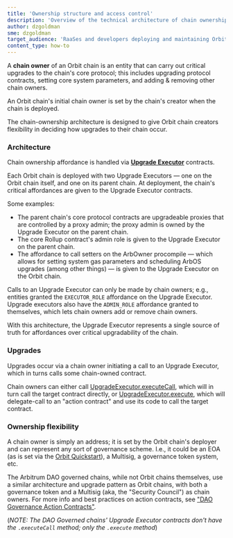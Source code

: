 ```yaml
---
title: 'Ownership structure and access control'
description: 'Overview of the technical architecture of chain ownership affordances on Orbit chains.'
author: dzgoldman
sme: dzgoldman
target_audience: 'RaaSes and developers deploying and maintaining Orbit chains.'
content_type: how-to
---
```


A **chain owner** of an <a data-quicklook-from='arbitrum-orbit'>Orbit</a> chain is an entity that can carry out critical upgrades to the chain's core protocol; this includes upgrading protocol contracts, setting core system parameters, and adding & removing other chain owners.

An Orbit chain's initial chain owner is set by the chain's creator when the chain is deployed.

The chain-ownership architecture is designed to give Orbit chain creators flexibility in deciding how upgrades to their chain occur.

### Architecture

Chain ownership affordance is handled via [**Upgrade Executor**](https://github.com/OffchainLabs/upgrade-executor) contracts.

Each Orbit chain is deployed with two Upgrade Executors — one on the Orbit chain itself, and one on its <a data-quicklook-from='parent-chain'>parent chain.</a> At deployment, the chain's critical affordances are given to the Upgrade Executor contracts.

Some examples:

- The parent chain's core protocol contracts are upgradeable proxies that are controlled by a proxy admin; the proxy admin is owned by the Upgrade Executor on the parent chain.
- The core Rollup contract's admin role is given to the Upgrade Executor on the parent chain.
- The affordance to call setters on the ArbOwner procompile — which allows for setting system gas parameters and scheduling ArbOS upgrades (among other things) — is given to the Upgrade Executor on the Orbit chain.

Calls to an Upgrade Executor can only be made by chain owners; e.g., entities granted the `EXECUTOR_ROLE` affordance on the Upgrade Executor. Upgrade executors also have the `ADMIN_ROLE` affordance granted to themselves, which lets chain owners add or remove chain owners.

With this architecture, the Upgrade Executor represents a single source of truth for affordances over critical upgradability of the chain.

### Upgrades

Upgrades occur via a chain owner initiating a call to an Upgrade Executor, which in turns calls some chain-owned contract.

Chain owners can either call [UpgradeExecutor.executeCall](https://github.com/OffchainLabs/upgrade-executor/blob/a8d3020c2771d164ebd323b1d99249049fe749f9/src/UpgradeExecutor.sol#L73), which will in turn call the target contract directly, or [UpgradeExecutor.execute](https://github.com/OffchainLabs/upgrade-executor/blob/a8d3020c2771d164ebd323b1d99249049fe749f9/src/UpgradeExecutor.sol#L57), which will delegate-call to an "action contract" and use its code to call the target contract.

### Ownership flexibility

A chain owner is simply an address; it is set by the Orbit chain's deployer and can represent any sort of governance scheme. I.e., it could be an EOA (as is set via the [Orbit Quickstart](launch-orbit-chain/orbit-quickstart.md)), a Multisig, a governance token system, etc.

The Arbitrum DAO governed chains, while not Orbit chains themselves, use a similar architecture and upgrade pattern as Orbit chains, with both a governance token and a Multisig (aka, the "Security Council") as chain owners. For more info and best practices on action contracts, see ["DAO Governance Action Contracts"](https://github.com/ArbitrumFoundation/governance/blob/main/src/gov-action-contracts/README.md).

(_NOTE: The DAO Governed chains' Upgrade Executor contracts don't have the `.executeCall` method; only the `.execute` method_)
